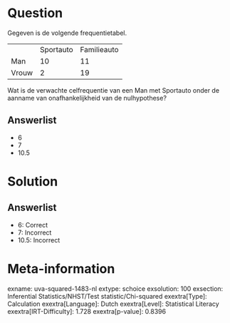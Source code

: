 Question
========

Gegeven is de volgende frequentietabel.

  ------- ----------- -------------
          Sportauto   Familieauto
  Man     10          11
  Vrouw   2           19
  ------- ----------- -------------

Wat is de verwachte celfrequentie van een Man met Sportauto onder de
aanname van onafhankelijkheid van de nulhypothese?

Answerlist
----------

* 6
* 7
* 10.5

Solution
========

Answerlist
----------

* 6: Correct
* 7: Incorrect
* 10.5: Incorrect

Meta-information
================
exname: uva-squared-1483-nl
extype: schoice
exsolution: 100
exsection: Inferential Statistics/NHST/Test statistic/Chi-squared
exextra[Type]: Calculation
exextra[Language]: Dutch
exextra[Level]: Statistical Literacy
exextra[IRT-Difficulty]: 1.728
exextra[p-value]: 0.8396
